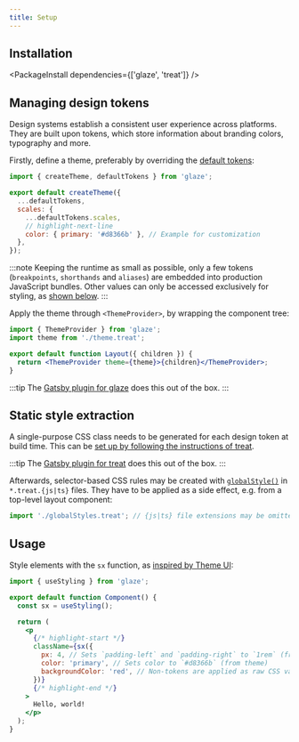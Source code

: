 ```yaml
---
title: Setup
---
```


## Installation


<PackageInstall dependencies={['glaze', 'treat']} />

## Managing design tokens

Design systems establish a consistent user experience across platforms. They are built upon tokens, which store information about branding colors, typography and more.

Firstly, define a theme, preferably by overriding the [default tokens](https://github.com/kripod/glaze/blob/master/packages/glaze/src/presets/defaultTokens.ts):

```js title="theme.treat.js"
import { createTheme, defaultTokens } from 'glaze';

export default createTheme({
  ...defaultTokens,
  scales: {
    ...defaultTokens.scales,
    // highlight-next-line
    color: { primary: '#d8366b' }, // Example for customization
  },
});
```

:::note
Keeping the runtime as small as possible, only a few tokens (`breakpoints`, `shorthands` and `aliases`) are embedded into production JavaScript bundles. Other values can only be accessed exclusively for styling, as [shown below](#usage).
:::

Apply the theme through `<ThemeProvider>`, by wrapping the component tree:

```jsx
import { ThemeProvider } from 'glaze';
import theme from './theme.treat';

export default function Layout({ children }) {
  return <ThemeProvider theme={theme}>{children}</ThemeProvider>;
}
```

:::tip
The [Gatsby plugin for glaze](https://www.npmjs.com/package/gatsby-plugin-glaze) does this out of the box.
:::

## Static style extraction

A single-purpose CSS class needs to be generated for each design token at build time. This can be [set up by following the instructions of treat](https://seek-oss.github.io/treat/setup/).

:::tip
The [Gatsby plugin for treat](https://www.npmjs.com/package/gatsby-plugin-treat) does this out of the box.
:::

Afterwards, selector-based CSS rules may be created with [`globalStyle()`](https://seek-oss.github.io/treat/styling-api/#globalstyle) in `*.treat.{js|ts}` files. They have to be applied as a side effect, e.g. from a top-level layout component:

```js
import './globalStyles.treat'; // {js|ts} file extensions may be omitted
```

## Usage

Style elements with the `sx` function, as [inspired by Theme UI](https://theme-ui.com/sx-prop):

```jsx
import { useStyling } from 'glaze';

export default function Component() {
  const sx = useStyling();

  return (
    <p
      {/* highlight-start */}
      className={sx({
        px: 4, // Sets `padding-left` and `padding-right` to `1rem` (from theme)
        color: 'primary', // Sets color to `#d8366b` (from theme)
        backgroundColor: 'red', // Non-tokens are applied as raw CSS values
      })}
      {/* highlight-end */}
    >
      Hello, world!
    </p>
  );
}
```
